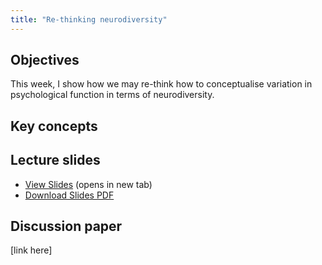 ```yaml
---
title: "Re-thinking neurodiversity"
---
```


## Objectives

This week, I show how we may re-think how to conceptualise variation in psychological function in terms of neurodiversity.

::: {.callout-note icon="false"}
## Key concepts


:::

## Lecture slides

- [View Slides](slides/week9/09_neurodiversity_slides.html){target="_blank"} (opens in new tab)
- [Download Slides PDF](slides/week9/09_neurodiversity_slides.pdf){download="09_neurodiversity_slides.pdf"}

## Discussion paper

[link here]
